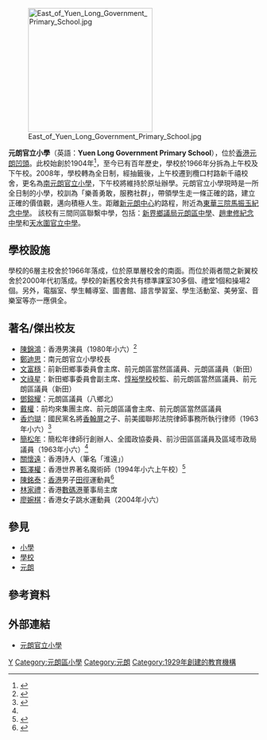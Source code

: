 {{Infobox_School
| name= 元朗官立小學
| image= [[File:West_of_Yuen_Long_Government_Primary_School.jpg|280px]]<BR>元朗官立小學西面
| established= 1904年
| type= 官立小學
| principal= 馮燕儀女士
| vice_principal= 宋玉玲女士、梁少英女士、周永浩先生
| district= [[元朗區|元朗區]]
| location= [[新界|新界]][[元朗|元朗]]坳頭友全街
| school size= 5857 meter square 
| information= 24761160
| fax= 24747316
| website= http://www.ylgps.edu.hk/
| Video=https://www.youtube.com/watch?v=OR0ggqfPof0
}}

[[File:East_of_Yuen_Long_Government_Primary_School.jpg|250px]]

'''元朗官立小學'''（英語：'''Yuen Long Government Primary School'''），位於[[香港|香港]][[元朗|元朗]][[凹頭|凹頭]]。此校始創於1904年<ref>{{Cite web |url=https://www.ylgps.edu.hk/?page_id=7 |title=存档副本 |accessdate=2019-06-20 |archive-date=2020-10-22 |archive-url=https://web.archive.org/web/20201022025017/https://www.ylgps.edu.hk/?page_id=7 |dead-url=no }}</ref>，至今已有百年歷史，學校於1966年分拆為上午校及下午校。2008年，學校轉為全日制，經抽籤後，上午校遷到欖口村路新千禧校舍，更名為[[南元朗官立小學|南元朗官立小學]]，下午校將維持於原址辦學。元朗官立小學現時是一所全日制的小學，校訓為「樂善勇敢，服務社群」，帶領學生走一條正確的路，建立正確的價值觀，邁向積極人生。距離[[新元朗中心|新元朗中心]]約路程，附近為[[東華三院馬振玉紀念中學|東華三院馬振玉紀念中學]]。 該校有三間同區聯繫中學，包括：[[新界鄉議局元朗區中學|新界鄉議局元朗區中學]]、[[趙聿修紀念中學|趙聿修紀念中學]]和[[天水圍官立中學|天水圍官立中學]]。

== 學校設施 ==
學校的6層主校舍於1966年落成，位於原單層校舍的南面。而位於兩者間之新翼校舍於2000年代初落成。學校的新舊校舍共有標準課室30多個、禮堂1個和操場2個。另外，電腦室、學生輔導室、圖書館、語言學習室、學生活動室、美勞室、音樂室等亦一應俱全。

==著名/傑出校友==
*[[陳錦鴻|陳錦鴻]]：香港男演員（1980年小六）<ref>{{cite web |url=http://www.hykylalumni.org/userfiles/1999.pdf |title=鄉情 |last= |first= |date=1999 |website= |publisher=新界鄉議局元朗區中學校友會 |access-date=2019-07-23 |quote= |archive-date=2019-07-23 |archive-url=https://web.archive.org/web/20190723120253/http://www.hykylalumni.org/userfiles/1999.pdf |dead-url=no }}</ref>
*[[鄭迪思|鄭迪思]]：南元朗官立小學校長
*[[文富穩|文富穩]]：前新田鄉事委員會主席、前元朗區當然區議員、元朗區議員（新田）
*[[文祿星|文祿星]]：新田鄉事委員會副主席、[[惇裕學校|惇裕學校]]校監、前元朗區當然區議員、前元朗區議員（新田）
*[[鄧鎔耀|鄧鎔耀]]：元朗區議員（八鄉北）
*[[戴權|戴權]]：前均來集團主席、前元朗區議會主席、前元朗區當然區議員
*[[香灼瑚|香灼瑚]]：國民黨名將[[香翰屏|香翰屏]]之子、前美國聯邦法院律師事務所執行律师（1963年小六）<ref name="元朗官立小學 畢業頒獎典禮">{{cite news |title=元朗官立小學 畢業頒獎典禮 |url=https://mmis.hkpl.gov.hk/coverpage/-/coverpage/view?_coverpage_WAR_mmisportalportlet_hsf=%E7%95%A2%E6%A5%AD%E7%A6%AE&_coverpage_WAR_mmisportalportlet_actual_q=%28%20verbatim_dc.collection%3A%28%22Old%5C%20HK%5C%20Newspapers%22%29%20%29%20AND+%28%20%28%20allTermsMandatory%3A%28true%29%20OR+all_dc.title%3A%28%E7%95%A2%E6%A5%AD%E7%A6%AE%29%20OR+all_dc.creator%3A%28%E7%95%A2%E6%A5%AD%E7%A6%AE%29%20OR+all_dc.contributor%3A%28%E7%95%A2%E6%A5%AD%E7%A6%AE%29%20OR+all_dc.subject%3A%28%E7%95%A2%E6%A5%AD%E7%A6%AE%29%20OR+fulltext%3A%28%E7%95%A2%E6%A5%AD%E7%A6%AE%29%20OR+all_dc.description%3A%28%E7%95%A2%E6%A5%AD%E7%A6%AE%29%20%29%20%29&_coverpage_WAR_mmisportalportlet_sort_field=dc.publicationdate_bsort&p_r_p_-1078056564_c=QF757YsWv5%2BakvA8rFW5ElxQNl72%2BYQY&_coverpage_WAR_mmisportalportlet_o=1290&_coverpage_WAR_mmisportalportlet_sort_order=desc&_coverpage_WAR_mmisportalportlet_filter=dc.publicationdate_dt%3A%5B1960-01-01T00%3A00%3A00Z+TO+1969-12-31T15%3A59%3A59Z%5D |page=6 |language= |publisher=香港工商日報 | date=1964-01-11 |accessdate=2022-04-23 |quote= }}</ref>
*[[簡松年|簡松年]]：簡松年律師行創辦人、全國政協委員、前沙田區區議員及區域市政局議員（1963年小六）<ref name="元朗官立小學 畢業頒獎典禮" />
*[[關懷遠|關懷遠]]：香港詩人（筆名「淮遠」）
*[[甄澤權|甄澤權]]：香港世界著名魔術師（1994年小六上午校）<ref>{{web reference|URL=http://news.stheadline.com/dailynews/headline_news_detail_columnist.asp?id=327089&section_name=wtt&kw=289|title=那些年——甄澤權成功須苦幹|work=頭條日報|year=2015年|date=4月20日|accessdate=2017-10-15|archive-date=2020-03-15|archive-url=https://web.archive.org/web/20200315170553/http://news.stheadline.com/dailynews/headline_news_detail_columnist.asp?id=327089&section_name=wtt&kw=289|dead-url=no}}</ref>
*[[陳銘泰|陳銘泰]]：[[香港|香港]]男子[[田徑|田徑]]運動員<ref>{{cite web |url=http://www.hkssf-nt.org.hk/district/primary/Result/YL/AT/ACRO-YLAT-0506-Result.pdf |title=香港學界體育聯會元朗區小學分會2005-2006年度小學校際田徑比賽團體成績 |last= |first= |date=2006 |website= |publisher=香港學界體育聯會 |access-date=2019-03-17 |quote= }}{{Dead link}}</ref>
*[[林家禮|林家禮]]：香港[[數碼港|數碼港]]董事局主席
*[[廖婉棋|廖婉棋]]：香港女子跳水運動員（2004年小六）

==參見==
*[[小學|小學]]
*[[學校|學校]]
*[[元朗|元朗]]

== 參考資料 ==
{{reflist}}

== 外部連結 ==
*[https://web.archive.org/web/20090409075703/http://www.ylgps.edu.hk/index.html 元朗官立小學]

{{香港官立小學}}

[[Category:香港官立小學|Y]]
[[Category:元朗區小學|Category:元朗區小學]]
[[Category:元朗|Category:元朗]]
[[Category:1929年創建的教育機構|Category:1929年創建的教育機構]]